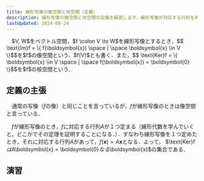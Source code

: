 ```yaml
---
title: 線形写像の像空間と核空間（定義）
description: 線形写像の像空間と核空間の定義を解説します。線形写像が対応する行列を用いて、像空間と核空間の関係を詳しく説明します。
lastUpdated: 2024-08-24
---
```



<Card title="定義6.3.2">
　$V, W$をベクトル空間，$f \colon V \to W$を線形写像とするとき，$$ \text{Im}f = \{ f(\boldsymbol{x}) \space | \space \boldsymbol{x} \in V \}$$を$f$の像空間という．$f(V)$とも書く．また，$$ \text{Ker}f = \{ \boldsymbol{x} \in V \space | \space f(\boldsymbol{x}) = \boldsymbol{0} \}$$を$f$の核空間という．
</Card>

## 定義の主張
　通常の写像（$f$の像）と同じことを言っているが，$f$が線形写像のときは像空間と言っている．

　$f$が線形写像のとき，$f$に対応する行列$A$が１つ定まる（線形代数を学んでいくと，どこかでその定理を証明することになる．）．すなわち線形写像を１つ定めたとき，それに対応する行列$A$があって，$f(\boldsymbol{x})=A\boldsymbol{x}$となる．よって， $\text{Ker}f $は$A\boldsymbol{x} = \boldsymbol{0}$なる$\boldsymbol{x}$の集合である．

<ImageWithCaption 
    src={image_01}
    alt="線形写像の像空間と核空間（定義）"
    figcaption="像空間，核空間"
    width="398"
    height="216"
/>

## 演習
<LinkCard
  title="像空間と核空間についての例題（例題13）"
  description="像空間と核空間についての例題（例題13）"
  href="/linear_algebra/exercises/0150_image_space_and_kernel_space/"
/>

